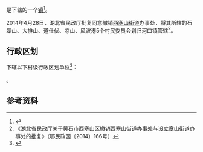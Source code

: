 {{中国乡级行政区|42/02/03/100/000}}

'''{{PAGENAMEBASE}}'''是{{PRC admin/fullname|42/02/03/100/000|3}}下辖的一个[[行政建制镇|镇]]<ref>{{PRC admin/ref sgc|{{PRC admin/parent|42/02/03/100/000}}}}</ref>。

2014年4月28日，湖北省民政厅批复同意撤销[[西塞山街道|西塞山街道]]办事处，将其所辖的石磊山、大排山、道仕伏、凉山、风波港5个村民委员会划归河口镇管辖<ref>《湖北省民政厅关于黄石市西塞山区撤销西塞山街道办事处与设立章山街道办事处的批复》（鄂民政函〔2014〕166号）</ref>。

== 行政区划 ==
{{PAGENAMEBASE}}下辖以下村级行政区划单位<ref>{{PRC admin/ref sgc|42/02/03/100/000}}</ref>：

{{PRC admin/children|42/02/03/100/000}}。

== 参考资料 ==
{{reflist}}

{{湖北行政区划小作品}}
{{PRC admin/navcat|42/02/03/100/000}}